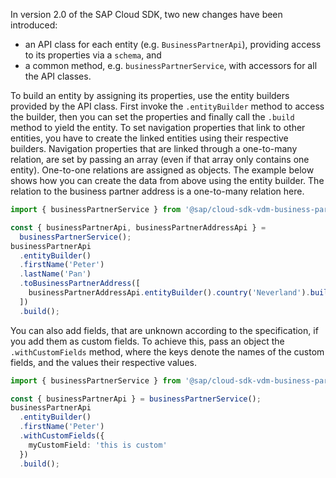 In version 2.0 of the SAP Cloud SDK, two new changes have been introduced:

- an API class for each entity (e.g. `BusinessPartnerApi`), providing access to its properties via a `schema`, and
- a common method, e.g. `businessPartnerService`, with accessors for all the API classes.

To build an entity by assigning its properties, use the entity builders provided by the API class.
First invoke the `.entityBuilder` method to access the builder, then you can set the properties and finally call the `.build` method to yield the entity.
To set navigation properties that link to other entities, you have to create the linked entities using their respective builders.
Navigation properties that are linked through a one-to-many relation, are set by passing an array (even if that array only contains one entity).
One-to-one relations are assigned as objects.
The example below shows how you can create the data from above using the entity builder.
The relation to the business partner address is a one-to-many relation here.

```ts
import { businessPartnerService } from '@sap/cloud-sdk-vdm-business-partner-service';

const { businessPartnerApi, businessPartnerAddressApi } =
  businessPartnerService();
businessPartnerApi
  .entityBuilder()
  .firstName('Peter')
  .lastName('Pan')
  .toBusinessPartnerAddress([
    businessPartnerAddressApi.entityBuilder().country('Neverland').build()
  ])
  .build();
```

You can also add fields, that are unknown according to the specification, if you add them as custom fields.
To achieve this, pass an object the `.withCustomFields` method, where the keys denote the names of the custom fields, and the values their respective values.

```ts
import { businessPartnerService } from '@sap/cloud-sdk-vdm-business-partner-service';

const { businessPartnerApi } = businessPartnerService();
businessPartnerApi
  .entityBuilder()
  .firstName('Peter')
  .withCustomFields({
    myCustomField: 'this is custom'
  })
  .build();
```
